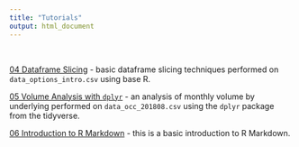 ```yaml
---
title: "Tutorials"
output: html_document
---
```


&nbsp;

[04 Dataframe Slicing](tutorial_04_dataframe_slicing.R) - basic dataframe slicing techniques performed on `data_options_intro.csv` using base R.

[05 Volume Analysis with `dplyr`](tutorial_05_dplyr_volume_analysis.R) - an analysis of monthly volume by underlying performed on `data_occ_201808.csv` using the `dplyr` package from the tidyverse.

[06 Introduction to R Markdown](tutorial_06_r_markdown_introduction.Rmd) - this is a basic introduction to R Markdown.